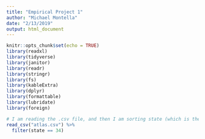 ```yaml
---
title: "Empirical Project 1"
author: "Michael Montella"
date: "2/13/2019"
output: html_document
---
```


```r
knitr::opts_chunk$set(echo = TRUE)
library(readxl)
library(tidyverse)
library(janitor)
library(readr)
library(stringr)
library(fs)
library(kableExtra)
library(dplyr)
library(formattable)
library(lubridate)
library(foreign)
```

```r
# I am reading the .csv file, and then I am sorting state (which is the state's numerical place on an alphabetized list) for NJ
read_csv("atlas.csv") %>%
  filter(state == 34)
```


